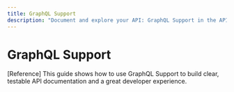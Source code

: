 ```yaml
---
title: GraphQL Support
description: "Document and explore your API: GraphQL Support in the API docs and playground."
---
```


# GraphQL Support

[Reference] This guide shows how to use GraphQL Support to build clear, testable API documentation and a great developer experience.

